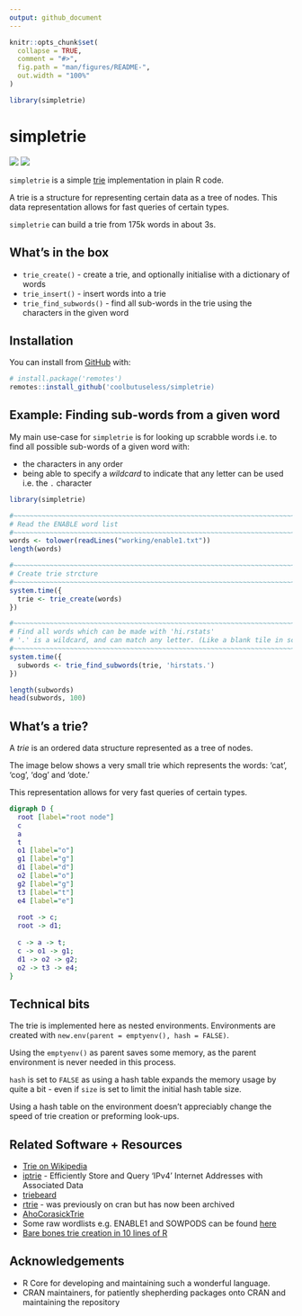 ```yaml
---
output: github_document
---
```


<!-- README.md is generated from README.Rmd. Please edit that file -->

```r
knitr::opts_chunk$set(
  collapse = TRUE,
  comment = "#>",
  fig.path = "man/figures/README-",
  out.width = "100%"
)

library(simpletrie)
```

# simpletrie

<!-- badges: start -->
![](https://img.shields.io/badge/cool-useless-green.svg)
![](https://img.shields.io/badge/dependencies-zero-blue.svg)
<!-- badges: end -->

`simpletrie` is a simple [trie](https://en.wikipedia.org/wiki/Trie) implementation
in plain R code.

A trie is a structure for representing certain data as a tree of nodes. This 
data representation allows for fast queries of certain types.

`simpletrie` can build a trie from 175k words in about 3s.


## What's in the box

* `trie_create()` - create a trie, and optionally initialise with a dictionary of words
* `trie_insert()` - insert words into a trie
* `trie_find_subwords()` - find all sub-words in the trie using the characters in the given word


## Installation

You can install from [GitHub](https://github.com/coolbutuseless/simpletrie) with:

``` r
# install.package('remotes')
remotes::install_github('coolbutuseless/simpletrie)
```

## Example: Finding sub-words from a given word

My main use-case for `simpletrie` is for looking up scrabble words i.e. to find all possible sub-words of a given word with:

* the characters in any order
* being able to specify a *wildcard* to indicate that any letter can be used
  i.e. the `.` character


```r
library(simpletrie)

#~~~~~~~~~~~~~~~~~~~~~~~~~~~~~~~~~~~~~~~~~~~~~~~~~~~~~~~~~~~~~~~~~~~~~~~~~~~
# Read the ENABLE word list
#~~~~~~~~~~~~~~~~~~~~~~~~~~~~~~~~~~~~~~~~~~~~~~~~~~~~~~~~~~~~~~~~~~~~~~~~~~~
words <- tolower(readLines("working/enable1.txt"))
length(words)

#~~~~~~~~~~~~~~~~~~~~~~~~~~~~~~~~~~~~~~~~~~~~~~~~~~~~~~~~~~~~~~~~~~~~~~~~~~~
# Create trie strcture
#~~~~~~~~~~~~~~~~~~~~~~~~~~~~~~~~~~~~~~~~~~~~~~~~~~~~~~~~~~~~~~~~~~~~~~~~~~~
system.time({
  trie <- trie_create(words)
})

#~~~~~~~~~~~~~~~~~~~~~~~~~~~~~~~~~~~~~~~~~~~~~~~~~~~~~~~~~~~~~~~~~~~~~~~~~~~
# Find all words which can be made with 'hi.rstats'
# '.' is a wildcard, and can match any letter. (Like a blank tile in scrabble)
#~~~~~~~~~~~~~~~~~~~~~~~~~~~~~~~~~~~~~~~~~~~~~~~~~~~~~~~~~~~~~~~~~~~~~~~~~~~
system.time({
  subwords <- trie_find_subwords(trie, 'hirstats.')
})

length(subwords)
head(subwords, 100)
```


## What's a trie?

A *trie* is an ordered data structure represented as a tree of nodes.

The image below shows a very small trie which represents the words: 'cat', 'cog', 'dog' and 'dote.'

This representation allows for very fast queries of certain types.

```dot
digraph D {
  root [label="root node"]
  c
  a 
  t
  o1 [label="o"]
  g1 [label="g"]
  d1 [label="d"]
  o2 [label="o"]
  g2 [label="g"]
  t3 [label="t"]
  e4 [label="e"]
  
  root -> c;
  root -> d1;
  
  c -> a -> t;
  c -> o1 -> g1;
  d1 -> o2 -> g2;
  o2 -> t3 -> e4;
}
```


## Technical bits

The trie is implemented here as nested environments.  Environments are
created with `new.env(parent = emptyenv(), hash = FALSE)`.

Using the `emptyenv()` as parent saves some memory, as the parent
environment is never needed in this process.

`hash` is set to `FALSE` as using a hash table expands the memory
usage by quite a bit - even if `size` is set to limit the initial hash
table size.

Using a hash table on the environment doesn't 
appreciably change the speed of trie creation or preforming look-ups.



## Related Software + Resources

* [Trie on Wikipedia](https://en.wikipedia.org/wiki/Trie)
* [iptrie](https://github.com/hrbrmstr/iptrie) - Efficiently Store and Query ‘IPv4’ Internet Addresses with Associated Data
* [triebeard](https://cran.r-project.org/package=triebeard)
* [rtrie](https://cran.r-project.org/web/packages/rtrie/index.html) - was previously on cran but has now been archived
* [AhoCorasickTrie](https://cran.r-project.org/web/packages/AhoCorasickTrie/index.html)
* Some raw wordlists e.g. ENABLE1 and SOWPODS can be found [here](http://norvig.com/ngrams/)
* [Bare bones trie creation in 10 lines of R](http://stackoverflow.com/questions/27060453/how-to-build-an-alphabetical-tree-from-a-list-of-words-in-r) 

## Acknowledgements

* R Core for developing and maintaining such a wonderful language.
* CRAN maintainers, for patiently shepherding packages onto CRAN and maintaining
  the repository
